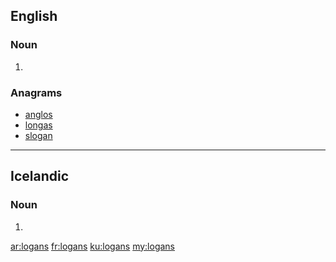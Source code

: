==English==

===Noun===
{{head|en|noun plural form}}

# {{plural of|logan|lang=en}}

===Anagrams===
* [[anglos#English|anglos]]
* [[longas#English|longas]]
* [[slogan#English|slogan]]

----

==Icelandic==

===Noun===
{{is-noun form}}

# {{is-inflection of|logi|def|gen|s}}

[[ar:logans]]
[[fr:logans]]
[[ku:logans]]
[[my:logans]]